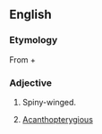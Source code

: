 ==English==

===Etymology===
From {{etyl|grc|en}} {{term|ἀκανθο-||spine|lang=grc|sc=polytonic}} + {{term|πτερόν||wing|lang=grc|sc=polytonic}}

===Adjective===
{{head|en|adjective}}

# {{context|zoology|lang=en}} Spiny-winged.
# {{context|zoology|lang=en}} [[acanthopterygious|Acanthopterygious]]